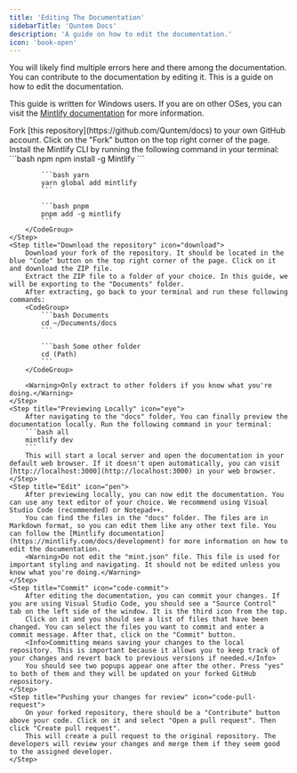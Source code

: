 ```yaml
---
title: 'Editing The Documentation'
sidebarTitle: 'Quntem Docs'
description: 'A guide on how to edit the documentation.'
icon: 'book-open'
---
```


You will likely find multiple errors here and there among the documentation. You can contribute to the documentation by editing it. This is a guide on how to edit the documentation.

<Note>This guide is written for Windows users. If you are on other OSes, you can visit the [Mintlify documentation](https://mintlify.com/docs/development) for more information.</Note>

<Steps>
    <Step title="Fork the repository" icon="code-fork">
        Fork [this repository](https://github.com/Quntem/docs) to your own GitHub account. Click on the "Fork" button on the top right corner of the page.
    </Step>
    <Step title="Install Mintlify CLI" icon="terminal">
        Install the Mintlify CLI by running the following command in your terminal:
        <CodeGroup>
            ```bash npm
            npm install -g Mintlify
            ```

            ```bash yarn
            yarn global add mintlify
            ```

            ```bash pnpm
            pnpm add -g mintlify
            ```
        </CodeGroup>
    </Step>
    <Step title="Download the repository" icon="download">
        Download your fork of the repository. It should be located in the blue "Code" button on the top right corner of the page. Click on it and download the ZIP file.
        Extract the ZIP file to a folder of your choice. In this guide, we will be exporting to the "Documents" folder. 
        After extracting, go back to your terminal and run these following commands:
        <CodeGroup>
            ```bash Documents
            cd ~/Documents/docs
            ```

            ```bash Some other folder
            cd (Path)
            ```
        </CodeGroup>

        <Warning>Only extract to other folders if you know what you're doing.</Warning>
    </Step>
    <Step title="Previewing Locally" icon="eye">
        After navigating to the "docs" folder, You can finally preview the documentation locally. Run the following command in your terminal:
        ```bash all
        mintlify dev
        ```
        This will start a local server and open the documentation in your default web browser. If it doesn't open automatically, you can visit [http://localhost:3000](http://localhost:3000) in your web browser.
    </Step>
    <Step title="Edit" icon="pen">
        After previewing locally, you can now edit the documentation. You can use any text editor of your choice. We recommend using Visual Studio Code (recommended) or Notepad++.
        You can find the files in the "docs" folder. The files are in Markdown format, so you can edit them like any other text file. You can follow the [Mintlify documentation](https://mintlify.com/docs/development) for more information on how to edit the documentation.
        <Warning>Do not edit the "mint.json" file. This file is used for important styling and navigating. It should not be edited unless you know what you're doing.</Warning>
    </Step>
    <Step title="Commit" icon="code-commit">
        After editing the documentation, you can commit your changes. If you are using Visual Studio Code, you should see a "Source Control" tab on the left side of the window. It is the third icon from the top.
        Click on it and you should see a list of files that have been changed. You can select the files you want to commit and enter a commit message. After that, click on the "Commit" button.
        <Info>Committing means saving your changes to the local repository. This is important because it allows you to keep track of your changes and revert back to previous versions if needed.</Info>
        You should see two popups appear one after the other. Press "yes" to both of them and they will be updated on your forked GitHub repository.
    </Step>
    <Step title="Pushing your changes for review" icon="code-pull-request">
        On your forked repository, there should be a "Contribute" button above your code. Click on it and select "Open a pull request". Then click "Create pull request".
        This will create a pull request to the original repository. The developers will review your changes and merge them if they seem good to the assigned developer.
    </Step>
</Steps>